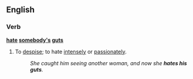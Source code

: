 ==English==

===Verb===
'''[[hate]] [[somebody]][['s]] [[guts]]'''

# {{idiom}} To [[despise]]; to hate [[intensely]] or [[passionately]].
#:''She caught him seeing another woman, and now she '''hates his guts'''.''